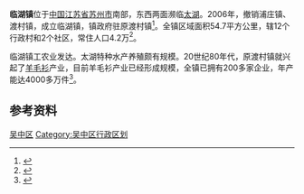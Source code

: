 {{coord|31|7|26|N|120|27|58|E|region:CN_type:city|display=title}}
{{中国乡级行政区
|行政区全称 =临湖镇
|景观照片文件名 =
|景观照片描述 =
|汉语拼音 =
|其他语言 = 
|其他语言名称 = 
|位置图文件名 = 
|位置图描述 = 
|自定义图片=
|上级行政区 = [[江苏省|江苏省]][[苏州市|苏州市]][[吴中区|吴中区]]
|行政区类别 = 镇
|行政区划代码 =320506110
|行政区划 = 12
|村委会 = 12
|居委会 =
|建置时间 = 2006年
|领导职位 = 
|领导名称 = 
|政府驻地 = 
|毗邻 = 
|地理坐标 = 
|总面积 =54.7平方公里
|总人口 =42,000
|邮政编码 =215105
|电话区号 = 0512
}}
'''临湖镇'''位于[[中国|中国]][[江苏省|江苏省]][[苏州市|苏州市]]南部，东西两面濒临[[太湖|太湖]]。2006年，撤销浦庄镇、渡村镇，成立临湖镇，镇政府驻原渡村镇<ref>{{cite web | language = zh-cn | publisher = 苏州市吴中区人民政府 | title = 关于吴中区(部分)行政区划调整中档案处置意见 | url = http://www.szwz.gov.cn/zwgk/showpage.asp?id=3286 | date = 2006-10-17 | accessdate = 2011-10-02 | deadurl = yes | archiveurl = https://archive.is/20120805183113/http://www.szwz.gov.cn/zwgk/showpage.asp?id=3286 | archivedate = 2012-08-05 }}</ref>。全镇区域面积54.7平方公里，辖12个行政村和2个社区，常住人口4.2万<ref>{{cite web| language =zh-cn| publisher =苏州市吴中区临湖镇人民政府| title =临湖概况| url =http://www.linhu.gov.cn/About/?ID=4| date =| accessdate =2011-10-02| deadurl =yes| archiveurl =https://web.archive.org/web/20130424020412/http://www.linhu.gov.cn/About/?ID=4| archivedate =2013-04-24}}</ref>。

临湖镇工农业发达。太湖特种水产养殖颇有规模。20世纪80年代，原渡村镇就兴起了[[羊毛衫|羊毛衫]]产业，目前羊毛衫产业已经形成规模，全镇已拥有200多家企业，年产能达4000多万件<ref>{{cite web | language = zh-cn | publisher = 苏州市吴中区人民政府 | title = 临湖镇唱响“三步曲”力推羊毛衫产业转型升级 | url = http://www.szwz.gov.cn/zwgk/showpage.asp?id=16549 | date = 2010-07-13 | accessdate = 2011-10-02 | deadurl = yes | archiveurl = https://archive.is/20120805183513/http://www.szwz.gov.cn/zwgk/showpage.asp?id=16549 | archivedate = 2012-08-05 }}</ref>。

==参考资料==
{{reflist}}

{{江苏省苏州市吴中区行政区划}}
{{江苏行政区划小作品}}
[[Category:苏州建制镇|吴中区]]
[[Category:吴中区行政区划|Category:吴中区行政区划]]